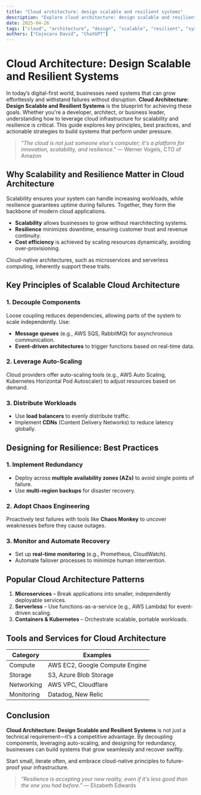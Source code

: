 ```yaml
---
title: "Cloud architecture: design scalable and resilient systems"
description: "Explore cloud architecture: design scalable and resilient systems in this detailed guide, offering insights, strategies, and practical tips to enhance your understanding and application of the topic."
date: 2025-04-26
tags: ["cloud", "architecture", "design", "scalable", "resilient", "systems"]
authors: ["Cojocaru David", "ChatGPT"]
---
```


# Cloud Architecture: Design Scalable and Resilient Systems  

In today’s digital-first world, businesses need systems that can grow effortlessly and withstand failures without disruption. **Cloud Architecture: Design Scalable and Resilient Systems** is the blueprint for achieving these goals. Whether you're a developer, architect, or business leader, understanding how to leverage cloud infrastructure for scalability and resilience is critical. This guide explores key principles, best practices, and actionable strategies to build systems that perform under pressure.  

> *"The cloud is not just someone else's computer; it's a platform for innovation, scalability, and resilience."* — Werner Vogels, CTO of Amazon  

## Why Scalability and Resilience Matter in Cloud Architecture  

Scalability ensures your system can handle increasing workloads, while resilience guarantees uptime during failures. Together, they form the backbone of modern cloud applications.  

- **Scalability** allows businesses to grow without rearchitecting systems.  
- **Resilience** minimizes downtime, ensuring customer trust and revenue continuity.  
- **Cost efficiency** is achieved by scaling resources dynamically, avoiding over-provisioning.  

Cloud-native architectures, such as microservices and serverless computing, inherently support these traits.  

## Key Principles of Scalable Cloud Architecture  

### 1. Decouple Components  

Loose coupling reduces dependencies, allowing parts of the system to scale independently. Use:  
- **Message queues** (e.g., AWS SQS, RabbitMQ) for asynchronous communication.  
- **Event-driven architectures** to trigger functions based on real-time data.  

### 2. Leverage Auto-Scaling  

Cloud providers offer auto-scaling tools (e.g., AWS Auto Scaling, Kubernetes Horizontal Pod Autoscaler) to adjust resources based on demand.  

### 3. Distribute Workloads  

- Use **load balancers** to evenly distribute traffic.  
- Implement **CDNs** (Content Delivery Networks) to reduce latency globally.  

## Designing for Resilience: Best Practices  

### 1. Implement Redundancy  

- Deploy across **multiple availability zones (AZs)** to avoid single points of failure.  
- Use **multi-region backups** for disaster recovery.  

### 2. Adopt Chaos Engineering  

Proactively test failures with tools like **Chaos Monkey** to uncover weaknesses before they cause outages.  

### 3. Monitor and Automate Recovery  

- Set up **real-time monitoring** (e.g., Prometheus, CloudWatch).  
- Automate failover processes to minimize human intervention.  

## Popular Cloud Architecture Patterns  

1. **Microservices** – Break applications into smaller, independently deployable services.  
2. **Serverless** – Use functions-as-a-service (e.g., AWS Lambda) for event-driven scaling.  
3. **Containers & Kubernetes** – Orchestrate scalable, portable workloads.  

## Tools and Services for Cloud Architecture  

| **Category**       | **Examples**                          |  
|--------------------|---------------------------------------|  
| Compute           | AWS EC2, Google Compute Engine        |  
| Storage           | S3, Azure Blob Storage               |  
| Networking        | AWS VPC, Cloudflare                  |  
| Monitoring        | Datadog, New Relic                   |  

## Conclusion  

**Cloud Architecture: Design Scalable and Resilient Systems** is not just a technical requirement—it’s a competitive advantage. By decoupling components, leveraging auto-scaling, and designing for redundancy, businesses can build systems that grow seamlessly and recover swiftly.  

Start small, iterate often, and embrace cloud-native principles to future-proof your infrastructure.  

> *"Resilience is accepting your new reality, even if it's less good than the one you had before."* — Elizabeth Edwards

